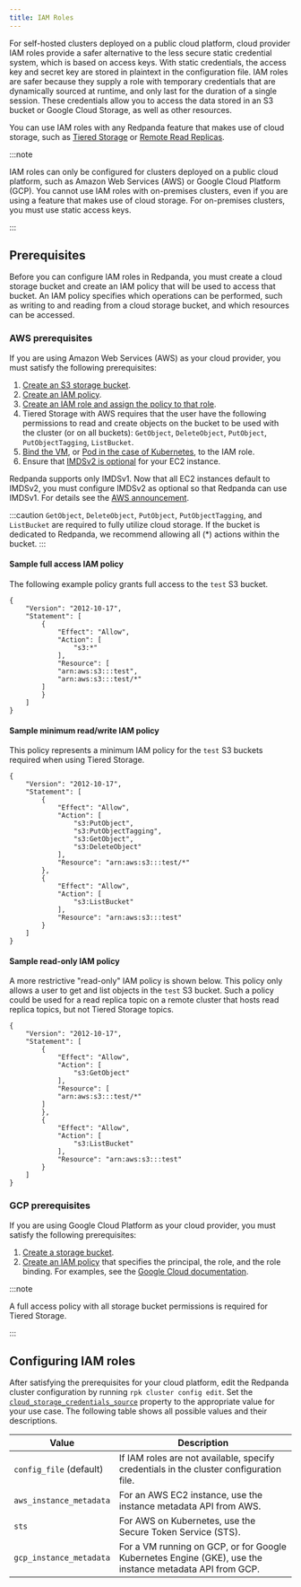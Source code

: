 ```yaml
---
title: IAM Roles
---
```


<head>
    <meta name="title" content="IAM Roles | Redpanda Docs"/>
    <meta name="description" content="For self-hosted clusters deployed on a public cloud platform, cloud provider IAM roles provide a safer alternative to the less secure static credential system, which is based on access keys."/>
    <link rel="canonical" href="https://docs.redpanda.com/docs/manage/security/iam-roles/" />
</head>

For self-hosted clusters deployed on a public cloud platform, cloud provider IAM roles provide a safer alternative to the less secure static credential system, which is based on access keys. With static credentials, the access key and secret key are stored in plaintext in the configuration file. IAM roles are safer because they supply a role with temporary credentials that are dynamically sourced at runtime, and only last for the duration of a single session. These credentials allow you to access the data stored in an S3 bucket or Google Cloud Storage, as well as other resources.

You can use IAM roles with any Redpanda feature that makes use of cloud storage, such as [Tiered Storage](../../tiered-storage) or [Remote Read Replicas](../../remote-read-replicas).

:::note

IAM roles can only be configured for clusters deployed on a public cloud platform, such as Amazon Web Services (AWS) or Google Cloud Platform (GCP). You cannot use IAM roles with on-premises clusters, even if you are using a feature that makes use of cloud storage. For on-premises clusters, you must use static access keys.

:::

## Prerequisites

Before you can configure IAM roles in Redpanda, you must create a cloud storage bucket and create an IAM policy that will be used to access that bucket. An IAM policy specifies which operations can be performed, such as writing to and reading from a cloud storage bucket, and which resources can be accessed. 

### AWS prerequisites

If you are using Amazon Web Services (AWS) as your cloud provider, you must satisfy the following prerequisites:

1. [Create an S3 storage bucket](https://docs.aws.amazon.com/AmazonS3/latest/userguide/creating-bucket.html).
2. [Create an IAM policy](https://aws.amazon.com/blogs/security/writing-iam-policies-how-to-grant-access-to-an-amazon-s3-bucket/).
3. [Create an IAM role and assign the policy to that role](https://docs.aws.amazon.com/IAM/latest/UserGuide/access_policies_job-functions_create-policies.html). 
4. Tiered Storage with AWS requires that the user have the following permissions to read and create objects on the bucket to be used with the cluster (or on all buckets): `GetObject`, `DeleteObject`, `PutObject`, `PutObjectTagging`, `ListBucket`. 
5. [Bind the VM](https://docs.aws.amazon.com/AWSEC2/latest/UserGuide/iam-roles-for-amazon-ec2.html#attach-iam-role), or [Pod in the case of Kubernetes](https://docs.aws.amazon.com/eks/latest/userguide/specify-service-account-role.html), to the IAM role.
6. Ensure that [IMDSv2 is optional](https://docs.aws.amazon.com/AWSEC2/latest/UserGuide/configuring-IMDS-existing-instances.html) for your EC2 instance.

  Redpanda supports only IMDSv1. Now that all EC2 instances default to IMDSv2, you must configure IMDSv2 as optional so that Redpanda can use IMDSv1. For details see the [AWS announcement](https://aws.amazon.com/about-aws/whats-new/2023/06/imds-packet-analyzer-simplifies-migration-imdsv2/).

:::caution
`GetObject`, `DeleteObject`, `PutObject`, `PutObjectTagging`, and `ListBucket` are required to fully utilize cloud storage. If the bucket is dedicated to Redpanda, we recommend allowing all (*) actions within the bucket.
:::

#### Sample full access IAM policy

The following example policy grants full access to the `test` S3 bucket. 

```
{
    "Version": "2012-10-17",
    "Statement": [
        {
            "Effect": "Allow",
            "Action": [
                "s3:*"
            ],
            "Resource": [
	        "arn:aws:s3:::test",
	        "arn:aws:s3:::test/*"
	    ]
        }
    ]
}
```

#### Sample minimum read/write IAM policy

This policy represents a minimum IAM policy for the `test` S3 buckets required when using Tiered Storage.

```
{
    "Version": "2012-10-17",
    "Statement": [
        {
            "Effect": "Allow",
            "Action": [
                "s3:PutObject",
                "s3:PutObjectTagging",
                "s3:GetObject",
                "s3:DeleteObject"
            ],
            "Resource": "arn:aws:s3:::test/*"
        },
        {
            "Effect": "Allow",
            "Action": [
                "s3:ListBucket"
            ],
            "Resource": "arn:aws:s3:::test"
        }
    ]
}
```

#### Sample read-only IAM policy

A more restrictive "read-only" IAM policy is shown below. This policy only allows a user to get and list objects in the `test` S3 bucket. Such a policy could be used for a read replica topic on a remote cluster that hosts read replica topics, but not Tiered Storage topics.

```
{
    "Version": "2012-10-17",
    "Statement": [
        {
            "Effect": "Allow",
            "Action": [
                "s3:GetObject"
            ],
            "Resource": [
	        "arn:aws:s3:::test/*"
	    ]
        },
        {
            "Effect": "Allow",
            "Action": [
                "s3:ListBucket"
            ],
            "Resource": "arn:aws:s3:::test"
        }
    ]
}
```

### GCP prerequisites

If you are using Google Cloud Platform as your cloud provider, you must satisfy the following prerequisites:

1. [Create a storage bucket](https://cloud.google.com/storage/docs/creating-buckets).
2. [Create an IAM policy](https://cloud.google.com/iam/docs/policies) that specifies the principal, the role, and the role binding. For examples, see the [Google Cloud documentation](https://cloud.google.com/iam/docs/granting-changing-revoking-access#iam-grant-single-role-gcloud).

:::note

A full access policy with all storage bucket permissions is required for Tiered Storage.

:::

## Configuring IAM roles

After satisfying the prerequisites for your cloud platform, edit the Redpanda cluster configuration by running `rpk cluster config edit`. Set the [`cloud_storage_credentials_source`](../../../reference/cluster-properties/#cloud-storage) property to the appropriate value for your use case. The following table shows all possible values and their descriptions.

| Value       | Description |
| ----------- | ----------- |
| `config_file` (default) | If IAM roles are not available, specify credentials in the cluster configuration file.|
| `aws_instance_metadata` | For an AWS EC2 instance, use the instance metadata API from AWS.|
| `sts` |For AWS on Kubernetes, use the Secure Token Service (STS).|
| `gcp_instance_metadata` |For a VM running on GCP, or for Google Kubernetes Engine (GKE), use the instance metadata API from GCP.|
